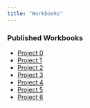 ```yaml
---
title: "Workbooks"
---
```


### Published Workbooks
- [Project 0](/Workbooks/wb0.qmd)  
- [Project 1](/Workbooks/wb1.qmd)  
- [Project 2](/Workbooks/wb2.qmd)  
- [Project 3](/Workbooks/wb3.qmd)
- [Project 4](/Workbooks/wb4.qmd)
- [Project 5](/Workbooks/wb5.qmd)  
- [Project 6](/Workbooks/wb6.qmd)  